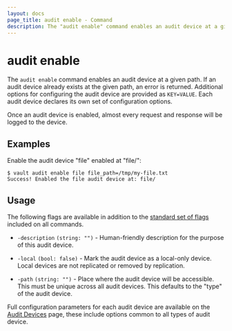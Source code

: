 ```yaml
---
layout: docs
page_title: audit enable - Command
description: The "audit enable" command enables an audit device at a given path.
---
```


# audit enable

The `audit enable` command enables an audit device at a given path. If an audit
device already exists at the given path, an error is returned. Additional
options for configuring the audit device are provided as `KEY=VALUE`. Each audit
device declares its own set of configuration options.

Once an audit device is enabled, almost every request and response will be
logged to the device.

## Examples

Enable the audit device "file" enabled at "file/":

```shell-session
$ vault audit enable file file_path=/tmp/my-file.txt
Success! Enabled the file audit device at: file/
```

## Usage

The following flags are available in addition to the [standard set of
flags](/vault/docs/commands) included on all commands.

- `-description` `(string: "")` - Human-friendly description for the purpose of
  this audit device.

- `-local` `(bool: false)` - Mark the audit device as a local-only device.
  Local devices are not replicated or removed by replication.

- `-path` `(string: "")` - Place where the audit device will be accessible. This
  must be unique across all audit devices. This defaults to the "type" of the
  audit device.

Full configuration parameters for each audit device are available on the
[Audit Devices](/vault/docs/audit) page, these include options common to all types
of audit device.
